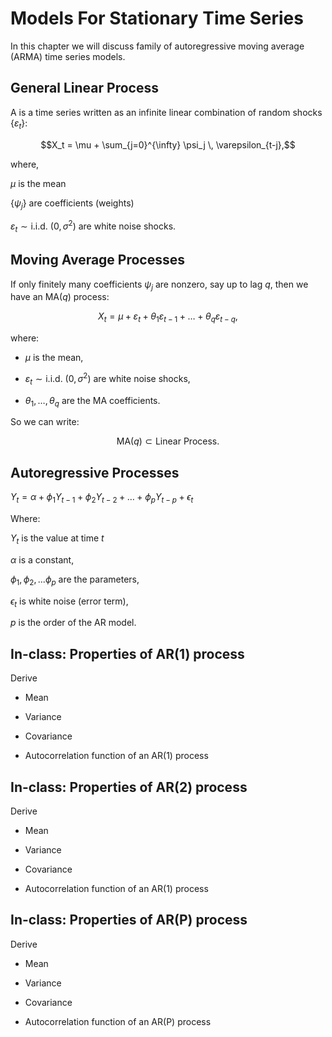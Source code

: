 # Models For Stationary Time Series


In this chapter we will discuss family of autoregressive moving average (ARMA) time series models.

## General Linear Process

A \textbf{linear process} is a time series written as an infinite linear combination of random shocks $\{\varepsilon_t\}$:

$$X_t = \mu + \sum_{j=0}^{\infty} \psi_j \, \varepsilon_{t-j},$$

where,

  $\mu$ is the mean
  
  $\{\psi_j\}$ are coefficients (weights)
  
  $\varepsilon_t \sim \text{i.i.d. } (0, \sigma^2)$ are white noise shocks.


## Moving Average Processes

If only finitely many coefficients $\psi_j$ are nonzero, say up to lag $q$, then we have an MA($q$) process:


$$X_t = \mu + \varepsilon_t + \theta_1 \varepsilon_{t-1} + \dots + \theta_q \varepsilon_{t-q},$$

where:

- $\mu$ is the mean,

- $\varepsilon_t \sim \text{i.i.d. }(0, \sigma^2)$ are white noise shocks,

- $\theta_1, \dots, \theta_q$ are the MA coefficients.

So we can write:


$$\text{MA}(q) \subset \text{Linear Process}.$$


## Autoregressive Processes

$Y_t = \alpha + \phi_1 Y_{t-1} + \phi_2 Y_{t-2} + \dots + \phi_p Y_{t-p} + \epsilon_t$

Where:

$Y_t$ is the value at time $t$

$\alpha$ is a constant,

$\phi_1, \phi_2,...\phi_p$ are the parameters,

$\epsilon_t$ is white noise (error term),

$p$ is the order of the AR model.

## In-class: Properties of AR(1) process

Derive

-   Mean

-   Variance

-   Covariance

-   Autocorrelation function of an AR(1) process

## In-class: Properties of AR(2) process

Derive

-   Mean

-   Variance

-   Covariance

-   Autocorrelation function of an AR(1) process


## In-class: Properties of AR(P) process

Derive

-   Mean

-   Variance

-   Covariance

-   Autocorrelation function of an AR(P) process



